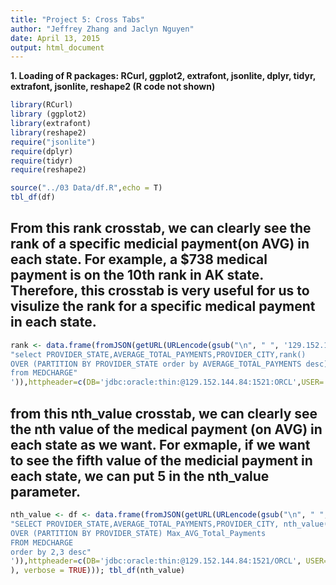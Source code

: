 ```yaml
---
title: "Project 5: Cross Tabs"
author: "Jeffrey Zhang and Jaclyn Nguyen"
date: April 13, 2015
output: html_document
---
```


__1. Loading of R packages: RCurl, ggplot2, extrafont, jsonlite, dplyr, tidyr, extrafont, jsonlite, reshape2 (R code not shown)__

```r
library(RCurl)
library (ggplot2)
library(extrafont)
library(reshape2)
require("jsonlite")
require(dplyr)
require(tidyr)
require(reshape2)
```

```r
source("../03 Data/df.R",echo = T)
tbl_df(df)
```

## From this rank crosstab, we can clearly see the rank of a specific medicial payment(on AVG) in each state. For example, a $738 medical payment is on the 10th rank in AK state. Therefore, this crosstab is very useful for us to visulize the rank for a specific medical payment in each state.

```r
rank <- data.frame(fromJSON(getURL(URLencode(gsub("\n", " ", '129.152.144.84:5001/rest/native/?query=
"select PROVIDER_STATE,AVERAGE_TOTAL_PAYMENTS,PROVIDER_CITY,rank() 
OVER (PARTITION BY PROVIDER_STATE order by AVERAGE_TOTAL_PAYMENTS desc) as STATE_RANK 
from MEDCHARGE"
')),httpheader=c(DB='jdbc:oracle:thin:@129.152.144.84:1521:ORCL',USER='C##cs329e_jz7674',PASS='orcl_jz7674',MODE='native_mode',MODEL='model',returnDimensions = 'False',returnFor = 'JSON'),verbose = TRUE))); tbl_df(rank)

```

## from this nth_value crosstab, we can clearly see the nth value of the medical payment (on AVG) in each state as we want. For exmaple, if we want to see the fifth value of the medicial payment in each state, we can put 5 in the nth_value parameter. 

```r
nth_value <- df <- data.frame(fromJSON(getURL(URLencode(gsub("\n", " ", '129.152.144.84:5001/rest/native/?query=
"SELECT PROVIDER_STATE,AVERAGE_TOTAL_PAYMENTS,PROVIDER_CITY, nth_value(AVERAGE_TOTAL_PAYMENTS, 2)
OVER (PARTITION BY PROVIDER_STATE) Max_AVG_Total_Payments 
FROM MEDCHARGE
order by 2,3 desc"
')),httpheader=c(DB='jdbc:oracle:thin:@129.152.144.84:1521/ORCL', USER='C##cs329e_jz7674', PASS='orcl_jz7674', MODE='native_mode', MODEL='model', returnDimensions = 'False', returnFor = 'JSON'
), verbose = TRUE))); tbl_df(nth_value)
```






